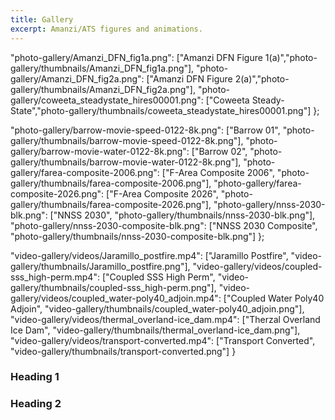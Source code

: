 ```yaml
---
title: Gallery
excerpt: Amanzi/ATS figures and animations.
---
```


  "photo-gallery/Amanzi_DFN_fig1a.png": ["Amanzi DFN Figure 1(a)","photo-gallery/thumbnails/Amanzi_DFN_fig1a.png"],
  "photo-gallery/Amanzi_DFN_fig2a.png": ["Amanzi DFN Figure 2(a)","photo-gallery/thumbnails/Amanzi_DFN_fig2a.png"],
  "photo-gallery/coweeta_steadystate_hires00001.png": ["Coweeta Steady-State","photo-gallery/thumbnails/coweeta_steadystate_hires00001.png"]
};

  "photo-gallery/barrow-movie-speed-0122-8k.png": ["Barrow 01", "photo-gallery/thumbnails/barrow-movie-speed-0122-8k.png"],
  "photo-gallery/barrow-movie-water-0122-8k.png": ["Barrow 02", "photo-gallery/thumbnails/barrow-movie-water-0122-8k.png"],
  "photo-gallery/farea-composite-2006.png": ["F-Area Composite 2006", "photo-gallery/thumbnails/farea-composite-2006.png"],
  "photo-gallery/farea-composite-2026.png": ["F-Area Composite 2026", "photo-gallery/thumbnails/farea-composite-2026.png"],
  "photo-gallery/nnss-2030-blk.png": ["NNSS 2030", "photo-gallery/thumbnails/nnss-2030-blk.png"],
  "photo-gallery/nnss-2030-composite-blk.png": ["NNSS 2030 Composite", "photo-gallery/thumbnails/nnss-2030-composite-blk.png"]
};

  "video-gallery/videos/Jaramillo_postfire.mp4": ["Jaramillo Postfire", "video-gallery/thumbnails/Jaramillo_postfire.png"],
  "video-gallery/videos/coupled-sss_high-perm.mp4": ["Coupled SSS High Perm", "video-gallery/thumbnails/coupled-sss_high-perm.png"],
  "video-gallery/videos/coupled_water-poly40_adjoin.mp4": ["Coupled Water Poly40 Adjoin", "video-gallery/thumbnails/coupled_water-poly40_adjoin.png"],
  "video-gallery/videos/thermal_overland-ice_dam.mp4": ["Therzal Overland Ice Dam", "video-gallery/thumbnails/thermal_overland-ice_dam.png"],
  "video-gallery/videos/transport-converted.mp4": ["Transport Converted", "video-gallery/thumbnails/transport-converted.png"]
}

<PageHeader 
  heading="Gallery"
  lead="Amanzi/ATS figures and animations"
/>

<Section 
  heading="Photo Gallery"
>
<Div style={{
  maxWidth: ["none", "none", "80%"]
}}>

### Heading 1

<PhotoGallery photos={photoGallery1} />

### Heading 2

<PhotoGallery photos={photoGallery2} />

</Div>
</Section>


<Section 
  heading="Video Gallery"
>
<Div style={{
  maxWidth: ["none", "none", "80%"]
}}>

<VideoGallery videos={videoGallery} />

</Div>
</Section>

